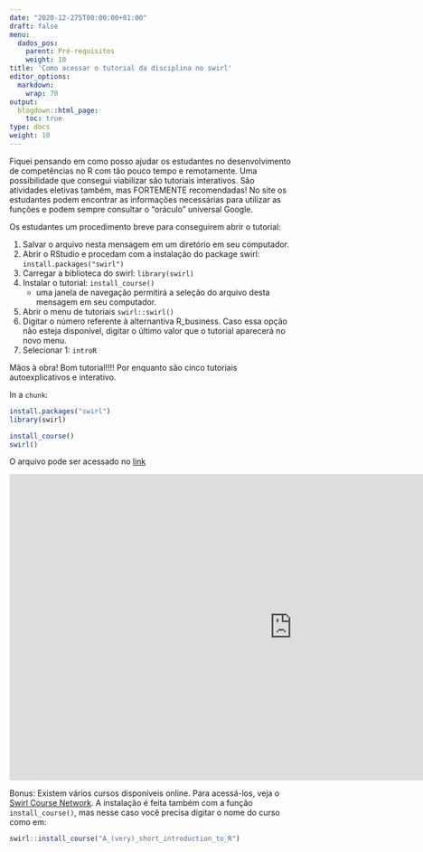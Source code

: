 ---
date: "2020-12-275T00:00:00+01:00"
draft: false
menu:
  dados_pos:
    parent: Pré-requisitos
    weight: 10
title: 'Como acessar o tutorial da disciplina no swirl'
editor_options: 
  markdown: 
    wrap: 70
output: 
  blogdown::html_page:
    toc: true
type: docs
weight: 10
---

Fiquei pensando em como posso ajudar os estudantes no desenvolvimento de competências no R com tão pouco tempo e remotamente. Uma possibilidade que consegui viabilizar são tutoriais interativos. São atividades eletivas também, mas FORTEMENTE recomendadas! No site os estudantes podem encontrar as informações necessárias para utilizar as funções e podem sempre consultar o "oráculo" universal Google. 

Os estudantes um procedimento breve para conseguirem abrir o tutorial:

1. Salvar o arquivo nesta mensagem em um diretório em seu computador. 
2. Abrir o RStudio e procedam com a instalação do package swirl: `install.packages("swirl")`
3. Carregar a biblioteca do swirl: `library(swirl)`
4. Instalar o tutorial: `install_course()`
	- uma janela de navegação permitirá a seleção do arquivo desta mensagem em seu computador.
5. Abrir o menu de tutoriais `swirl::swirl()`
6. Digitar o número referente à alternantiva R_business. Caso essa opção não esteja disponível, digitar o último valor que o tutorial aparecerá no novo menu. 
7. Selecionar 1: `introR`

Mãos à obra! Bom tutorial!!!! Por enquanto são cinco tutoriais autoexplicativos e interativo.  

In a `chunk`:

```{r eval=FALSE, message=FALSE, warning=FALSE, include=TRUE}
install.packages("swirl")
library(swirl)

install_course()
swirl()
```

O arquivo pode ser acessado no [link](https://cefetmgbr-my.sharepoint.com/:u:/g/personal/renataoliveira_cefetmg_br/ERP-1p3qFR1MiftEt5n0kwkBwzxgRSVTlLFeRKe9QLKXIQ?e=0NopHG)

<iframe width="1000" height="542" src="https://www.youtube.com/embed/HaZ4p16sv6M" frameborder="0" allow="accelerometer; autoplay; clipboard-write; encrypted-media; gyroscope; picture-in-picture" allowfullscreen></iframe>

Bonus: Existem vários cursos disponíveis online. Para acessá-los, veja o [Swirl Course Network](http://swirlstats.com/scn/). A instalação é feita também com a função `install_course()`, mas nesse caso você precisa digitar o nome do curso como em: 

```{r eval=FALSE, message=FALSE, warning=FALSE, include=TRUE}
swirl::install_course("A_(very)_short_introduction_to_R")
```

